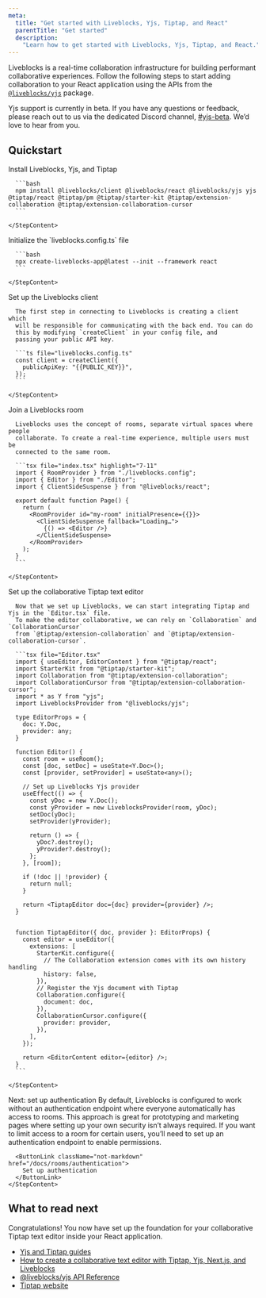 ```yaml
---
meta:
  title: "Get started with Liveblocks, Yjs, Tiptap, and React"
  parentTitle: "Get started"
  description:
    "Learn how to get started with Liveblocks, Yjs, Tiptap, and React."
---
```


Liveblocks is a real-time collaboration infrastructure for building performant
collaborative experiences. Follow the following steps to start adding
collaboration to your React application using the APIs from the
[`@liveblocks/yjs`](/docs/api-reference/liveblocks-yjs) package.

<Banner title="Public beta">

Yjs support is currently in beta. If you have any questions or feedback, please
reach out to us via the dedicated Discord channel,
[#yjs-beta](https://discord.com/channels/913109211746009108/1123560088997728328).
We’d love to hear from you.

</Banner>

## Quickstart

<Steps>
  <Step>
    <StepTitle>Install Liveblocks, Yjs, and Tiptap</StepTitle>
    <StepContent>

      ```bash
      npm install @liveblocks/client @liveblocks/react @liveblocks/yjs yjs @tiptap/react @tiptap/pm @tiptap/starter-kit @tiptap/extension-collaboration @tiptap/extension-collaboration-cursor
      ```

    </StepContent>

  </Step>
  <Step>
    <StepTitle>Initialize the `liveblocks.config.ts` file</StepTitle>
    <StepContent>

      ```bash
      npx create-liveblocks-app@latest --init --framework react
      ```

    </StepContent>

  </Step>

  <Step>
    <StepTitle>Set up the Liveblocks client</StepTitle>
    <StepContent>

      The first step in connecting to Liveblocks is creating a client which
      will be responsible for communicating with the back end. You can do
      this by modifying `createClient` in your config file, and
      passing your public API key.

      ```ts file="liveblocks.config.ts"
      const client = createClient({
        publicApiKey: "{{PUBLIC_KEY}}",
      });
      ```

    </StepContent>

  </Step>
  <Step>
    <StepTitle>Join a Liveblocks room</StepTitle>
    <StepContent>

      Liveblocks uses the concept of rooms, separate virtual spaces where people
      collaborate. To create a real-time experience, multiple users must be
      connected to the same room.

      ```tsx file="index.tsx" highlight="7-11"
      import { RoomProvider } from "./liveblocks.config";
      import { Editor } from "./Editor";
      import { ClientSideSuspense } from "@liveblocks/react";

      export default function Page() {
        return (
          <RoomProvider id="my-room" initialPresence={{}}>
            <ClientSideSuspense fallback="Loading…">
              {() => <Editor />}
            </ClientSideSuspense>
          </RoomProvider>
        );
      }
      ```

    </StepContent>

  </Step>
  <Step>
    <StepTitle>Set up the collaborative Tiptap text editor</StepTitle>
    <StepContent>

      Now that we set up Liveblocks, we can start integrating Tiptap and Yjs in the `Editor.tsx` file.
      To make the editor collaborative, we can rely on `Collaboration` and `CollaborationCursor`
      from `@tiptap/extension-collaboration` and `@tiptap/extension-collaboration-cursor`.

      ```tsx file="Editor.tsx"
      import { useEditor, EditorContent } from "@tiptap/react";
      import StarterKit from "@tiptap/starter-kit";
      import Collaboration from "@tiptap/extension-collaboration";
      import CollaborationCursor from "@tiptap/extension-collaboration-cursor";
      import * as Y from "yjs";
      import LiveblocksProvider from "@liveblocks/yjs";

      type EditorProps = {
        doc: Y.Doc,
        provider: any;
      }

      function Editor() {
        const room = useRoom();
        const [doc, setDoc] = useState<Y.Doc>();
        const [provider, setProvider] = useState<any>();

        // Set up Liveblocks Yjs provider
        useEffect(() => {
          const yDoc = new Y.Doc();
          const yProvider = new LiveblocksProvider(room, yDoc);
          setDoc(yDoc);
          setProvider(yProvider);

          return () => {
            yDoc?.destroy();
            yProvider?.destroy();
          };
        }, [room]);

        if (!doc || !provider) {
          return null;
        }

        return <TiptapEditor doc={doc} provider={provider} />;
      }


      function TiptapEditor({ doc, provider }: EditorProps) {
        const editor = useEditor({
          extensions: [
            StarterKit.configure({
              // The Collaboration extension comes with its own history handling
              history: false,
            }),
            // Register the Yjs document with Tiptap
            Collaboration.configure({
              document: doc,
            }),
            CollaborationCursor.configure({
              provider: provider,
            }),
          ],
        });

        return <EditorContent editor={editor} />;
      }
      ```

    </StepContent>

  </Step>

  <Step lastStep>
    <StepTitle>Next: set up authentication</StepTitle>
    <StepContent>
      By default, Liveblocks is configured to work without an authentication endpoint
      where everyone automatically has access to rooms. This approach is great for
      prototyping and marketing pages where setting up your own security isn’t always
      required. If you want to limit access to a room for certain users, you’ll need
      to set up an authentication endpoint to enable permissions.

      <ButtonLink className="not-markdown" href="/docs/rooms/authentication">
        Set up authentication
      </ButtonLink>
    </StepContent>

  </Step>

</Steps>

## What to read next

Congratulations! You now have set up the foundation for your collaborative
Tiptap text editor inside your React application.

- [Yjs and Tiptap guides](/docs/guides?technologies=yjs%2Ctiptap)
- [How to create a collaborative text editor with Tiptap, Yjs, Next.js, and Liveblocks](/docs/guides/how-to-create-a-collaborative-text-editor-with-tiptap-yjs-nextjs-and-liveblocks)
- [@liveblocks/yjs API Reference](/docs/api-reference/liveblocks-yjs)
- [Tiptap website](https://tiptap.dev)
